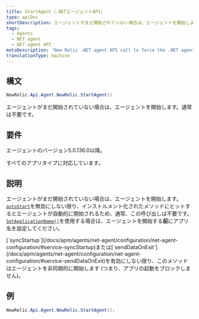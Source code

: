 ```yaml
---
title: StartAgent（.NETエージェントAPI）
type: apiDoc
shortDescription: エージェントがまだ開始されていない場合は、エージェントを開始します。通常は不要です。
tags:
  - Agents
  - NET agent
  - NET agent API
metaDescription: 'New Relic .NET agent API call to force the .NET agent to start, if it hasn''t been started already. Usually unnecessary, since the agent starts automatically.'
translationType: machine
---
```


## 構文

```cs
NewRelic.Api.Agent.NewRelic.StartAgent()
```

エージェントがまだ開始されていない場合は、エージェントを開始します。通常は不要です。

## 要件

エージェントのバージョン5.0.136.0以降。

すべてのアプリタイプに対応しています。

## 説明

エージェントがまだ開始されていない場合は、エージェントを開始します。[`autoStart`](/docs/apm/agents/net-agent/configuration/net-agent-configuration/#service-autoStart)を無効にしない限り、インストルメント化されたメソッドにヒットするとエージェントが自動的に開始されるため、通常、この呼び出しは不要です。[`SetApplicationName()`](/docs/agents/net-agent/net-agent-api/setapplicationname-net-agent)を使用する場合は、エージェントを開始する**前**にアプリ名を設定してください。

<Callout variant="tip">
  [`syncStartup`](/docs/apm/agents/net-agent/configuration/net-agent-configuration/#service-syncStartup)または[`sendDataOnExit`](/docs/apm/agents/net-agent/configuration/net-agent-configuration/#service-sendDataOnExit)を有効にしない限り、このメソッドはエージェントを非同期的に開始します (つまり、アプリの起動をブロックしません)。
</Callout>

## 例

```cs
NewRelic.Api.Agent.NewRelic.StartAgent();
```